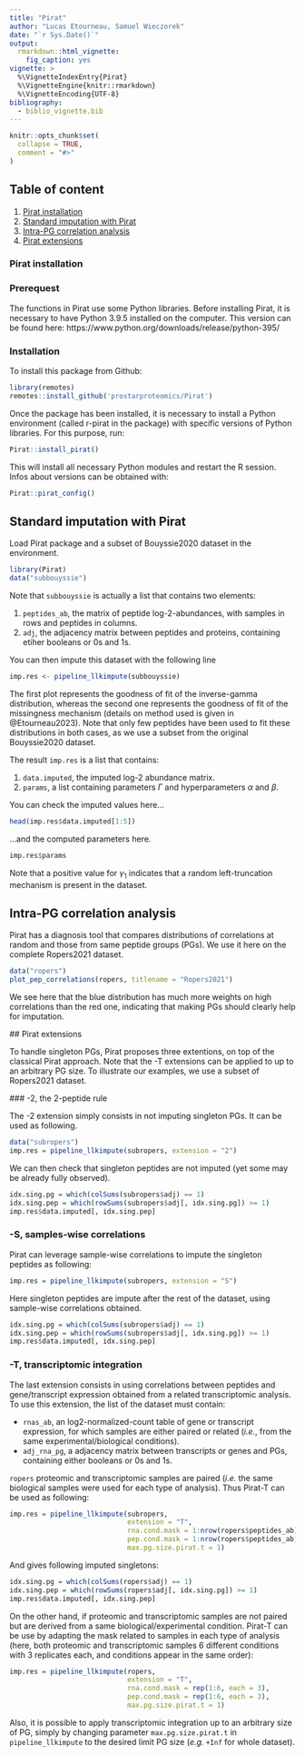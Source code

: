 ```yaml
---
title: "Pirat"
author: "Lucas Etourneau, Samuel Wieczorek"
date: "`r Sys.Date()`"
output:
  rmarkdown::html_vignette:
    fig_caption: yes
vignette: >
  %\VignetteIndexEntry{Pirat}
  %\VignetteEngine{knitr::rmarkdown}
  %\VignetteEncoding{UTF-8}
bibliography:
  - biblio_vignette.bib
---
```


```r
knitr::opts_chunk$set(
  collapse = TRUE,
  comment = "#>"
)
```

## Table of content

1. [Pirat installation](#pi)
2. [Standard imputation with Pirat](#siwp)
3. [Intra-PG correlation analysis](#ipgca)
4. [Pirat extensions](#pe)

### Pirat installation

### Prerequest

The functions in Pirat use some Python libraries. Before installing Pirat, it is necessary to have Python 3.9.5 installed on the computer.
This version can be found here:
https://www.python.org/downloads/release/python-395/


### Installation

To install this package from Github:

```r
library(remotes)
remotes::install_github('prostarproteomics/Pirat')
```

Once the package has been installed, it is necessary to install a Python environment (called r-pirat in the package) with specific versions of Python libraries. For this purpose, run: 

```r
Pirat::install_pirat()
```

<!-- If Python is not found by R during environment installation, you can either execute -->
<!-- ```{r, eval=F} -->
<!-- reticulate::use_python("path_to_python_binary") -->
<!-- ``` -->
<!-- Or, if you are using RStudio, set your RStudio Python interpreter to the one installed on your machine (in your RStudio window, go in "Global Options" -> "Python" -> "python interpreter"). Then, retry to install the Python environment r-pirat. -->


This will install all necessary Python modules and restart the R session. Infos about versions can be obtained with:
```r
Pirat::pirat_config()
```


## Standard imputation with Pirat

Load Pirat package and a subset of Bouyssie2020 dataset in the environment.
```r
library(Pirat)
data("subbouyssie")
```

Note that `subbouyssie` is actually a list that contains two elements:

1. `peptides_ab`, the matrix of peptide log-2-abundances, with samples in rows and peptides in columns.
2. `adj`, the adjacency matrix between peptides and proteins, containing etiher booleans or 0s and 1s.

You can then impute this dataset with the following line
```r
imp.res <- pipeline_llkimpute(subbouyssie)
```
The first plot represents the goodness of fit of the inverse-gamma distribution, whereas the second one
represents the goodness of fit of the missingness mechanism (details on method used is given in @Etourneau2023). Note that only few peptides have been used to fit these distributions in both cases, as we use a subset from the original Bouyssie2020 dataset.

The result `imp.res` is a list that contains:

1. `data.imputed`, the imputed log-2 abundance matrix.
2. `params`, a list containing parameters $\Gamma$ and hyperparameters $\alpha$ and $\beta$.

You can check the imputed values here...
```r
head(imp.res$data.imputed[1:5])
```

...and the computed parameters here.
```r
imp.res$params
```
Note that a positive value for $\gamma_1$ indicates that a random left-truncation mechanism
is present in the dataset.

## Intra-PG correlation analysis

Pirat has a diagnosis tool that compares distributions of correlations at random and those from same peptide groups (PGs).
We use it here on the complete Ropers2021 dataset.
```r
data("ropers")
plot_pep_correlations(ropers, titlename = "Ropers2021")
```
 We see here that the blue distribution has much more weights on high correlations than the red one,
 indicating that making PGs should clearly help for imputation.
 
 ## Pirat extensions
 
 To handle singleton PGs, Pirat proposes three extentions, on top of the classical Pirat approach.
 Note that the -T extensions can be applied to up to an arbitrary PG size.
 To illustrate our examples, we use a subset of Ropers2021 dataset.
 
 ### -2, the 2-peptide rule
 
 The -2 extension simply consists in not imputing singleton PGs. It can be used as following.
```r
data("subropers")
imp.res = pipeline_llkimpute(subropers, extension = "2")
```
We can then check that singleton peptides are not imputed (yet some may be already fully observed).
```r
idx.sing.pg = which(colSums(subropers$adj) == 1)
idx.sing.pep = which(rowSums(subropers$adj[, idx.sing.pg]) >= 1)
imp.res$data.imputed[, idx.sing.pep]
```

### -S, samples-wise correlations

Pirat can leverage sample-wise correlations to impute the singleton peptides as following:
```r
imp.res = pipeline_llkimpute(subropers, extension = "S")
```
Here singleton peptides are impute after the rest of the dataset, using sample-wise correlations obtained.
```r
idx.sing.pg = which(colSums(subropers$adj) == 1)
idx.sing.pep = which(rowSums(subropers$adj[, idx.sing.pg]) >= 1)
imp.res$data.imputed[, idx.sing.pep]
```

### -T, transcriptomic integration

The last extension consists in using correlations between peptides and gene/transcript expression obtained from a related transcriptomic analysis. To use this extension, the list of the dataset must contain:

* `rnas_ab`, an log2-normalized-count table of gene or transcript expression, for which samples are either paired or related (*i.e.*, from the same experimental/biological conditions).
* `adj_rna_pg`, a adjacency matrix between transcripts or genes and PGs, containing either booleans or 0s and 1s.

`ropers` proteomic and transcriptomic samples are paired (*i.e.* the same biological samples were used for each type of analysis). Thus Pirat-T can be used as following:
```r
imp.res = pipeline_llkimpute(subropers,
                             extension = "T",
                             rna.cond.mask = 1:nrow(ropers$peptides_ab),
                             pep.cond.mask = 1:nrow(ropers$peptides_ab),
                             max.pg.size.pirat.t = 1)
```

And gives following imputed singletons:
```r
idx.sing.pg = which(colSums(ropers$adj) == 1)
idx.sing.pep = which(rowSums(ropers$adj[, idx.sing.pg]) >= 1)
imp.res$data.imputed[, idx.sing.pep]
```
On the other hand, if proteomic and transcriptomic samples are not paired but are derived from a same biological/experimental condition. Pirat-T can be use by adapting the mask related to samples in each type of analysis (here, both proteomic and transcriptomic samples 6 different conditions with 3 replicates each, and conditions appear in the same order):
```r
imp.res = pipeline_llkimpute(ropers,
                             extension = "T",
                             rna.cond.mask = rep(1:6, each = 3),
                             pep.cond.mask = rep(1:6, each = 3),
                             max.pg.size.pirat.t = 1)
```
Also, it is possible to apply transcriptomic integration up to an arbitrary size of PG, simply by 
changing parameter `max.pg.size.pirat.t` in `pipeline_llkimpute` to the desired limit PG size (*e.g.* `+Inf` for whole dataset).
